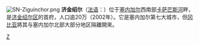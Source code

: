 {{Unreferenced|time=2022-02-03T03:48:23+00:00}}
[[File:SN-Ziguinchor.png|right]]
'''济金绍尔'''（[[法语|法语]]：'''{{lang|fr|Ziguinchor}}'''）位于[[塞内加尔|塞内加尔]]西南部[[卡萨芒斯河|卡萨芒斯河]]畔，是[[济金绍尔区|济金绍尔区]]的首府，人口逾20万（2002年）。它是塞内加尔第七大城市，但[[冈比亚|冈比亚]]將其与塞内加尔北部大部分地区隔離開來。

{{Senegal-geo-stub}}
{{coord|display=title}}
{{normdaten}}
[[Category:塞内加尔城市|Z]]